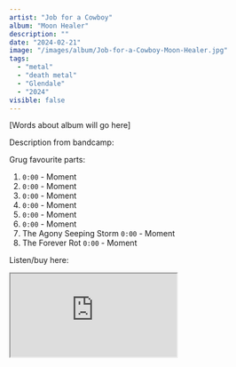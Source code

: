 ```yaml
---
artist: "Job for a Cowboy"
album: "Moon Healer"
description: ""
date: "2024-02-21"
image: "/images/album/Job-for-a-Cowboy-Moon-Healer.jpg"
tags:
  - "metal"
  - "death metal"
  - "Glendale"
  - "2024"
visible: false
---
```


[Words about album will go here]

Description from bandcamp: 

Grug favourite parts:

1.  `0:00` - Moment
2.  `0:00` - Moment
3.  `0:00` - Moment
4.  `0:00` - Moment
5.  `0:00` - Moment
6.  `0:00` - Moment
7. The Agony Seeping Storm `0:00` - Moment
8. The Forever Rot `0:00` - Moment

Listen/buy here:

<iframe
  style={{ border: "0", width: "350px", height: "800px" }}
  src="https://bandcamp.com/EmbeddedPlayer/album=1869096784/size=large/bgcol=333333/linkcol=ffffff/transparent=true/" 
  seamless>
  <a href="https://jobforacowboy.bandcamp.com/album/moon-healer">
    Moon Healer by Job for a Cowboy
  </a>
</iframe>
